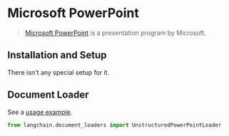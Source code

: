 # Microsoft PowerPoint

>[Microsoft PowerPoint](https://en.wikipedia.org/wiki/Microsoft_PowerPoint) is a presentation program by Microsoft.

## Installation and Setup

There isn't any special setup for it.

## Document Loader

See a [usage example](/docs/integrations/document_loaders/microsoft_powerpoint).


```python
from langchain.document_loaders import UnstructuredPowerPointLoader
```
